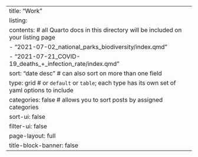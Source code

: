 ---
title: "Work"
listing: 
  contents: # all Quarto docs in this directory will be included on your listing page
      - "2021-07-02_national_parks_biodiversity/index.qmd"
      - "2021-07-21_COVID-19_deaths_+_infection_rate/index.qmd"
  sort: "date desc" # can also sort on more than one field
  type: grid # or `default` or `table`; each type has its own set of yaml options to include
  categories: false # allows you to sort posts by assigned categories 
  sort-ui: false
  filter-ui: false
page-layout: full
title-block-banner: false
---
